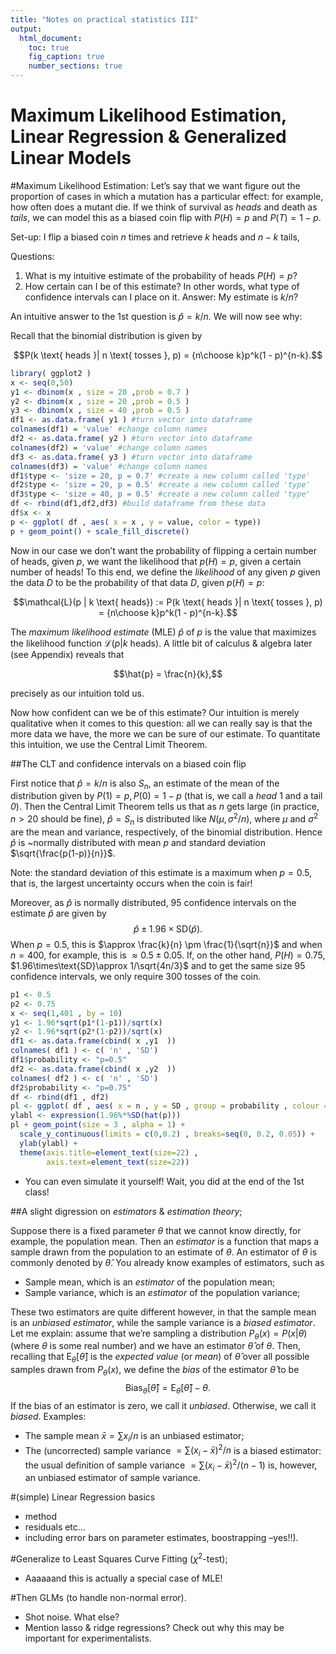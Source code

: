 ```yaml
---
title: "Notes on practical statistics III"
output:
  html_document:
    toc: true
    fig_caption: true
    number_sections: true
---
```

<h1>Maximum Likelihood Estimation, Linear Regression & Generalized Linear Models</h1>

#Maximum Likelihood Estimation:
Let's say that we want figure out the proportion of cases in which a mutation has a particular effect: for example, how often does a mutant die. If we think of survival as *heads* and death as *tails*, we can model this as a biased coin flip with $P(H) = p$ and $P(T) = 1 - p$.

Set-up: I flip a biased coin $n$ times and retrieve $k$ heads and $n-k$ tails, 

Questions:

1. What is my intuitive estimate of the probability of heads $P(H)=p$?
2. How certain can I be of this estimate? In other words, what type of confidence intervals can I place on it.
Answer: My estimate is $k/n$?

An intuitive answer to the 1st question is $\hat{p} = k/n$. We will now see why:

Recall that the binomial distribution is given by 

$$P(k \text{ heads }| n \text{ tosses }, p) = {n\choose k}p^k(1 - p)^{n-k}.$$

```r
library( ggplot2 )
x <- seq(0,50)
y1 <- dbinom(x , size = 20 ,prob = 0.7 )
y2 <- dbinom(x , size = 20 ,prob = 0.5 )
y3 <- dbinom(x , size = 40 ,prob = 0.5 )
df1 <- as.data.frame( y1 ) #turn vector into dataframe
colnames(df1) = 'value' #change column names
df2 <- as.data.frame( y2 ) #turn vector into dataframe
colnames(df2) = 'value' #change column names
df3 <- as.data.frame( y3 ) #turn vector into dataframe
colnames(df3) = 'value' #change column names
df1$type <- 'size = 20, p = 0.7' #create a new column called 'type'
df2$type <- 'size = 20, p = 0.5' #create a new column called 'type'
df3$type <- 'size = 40, p = 0.5' #create a new column called 'type'
df <- rbind(df1,df2,df3) #build dataframe from these data
df$x <- x
p <- ggplot( df , aes( x = x , y = value, color = type))
p + geom_point() + scale_fill_discrete()
```

Now in our case we don't want the probability of flipping a certain number of heads, given $p$, we want the likelihood that $p(H)=p$, given a certain number of heads! To this end, we define the *likelihood* of any given $p$ given the data $D$ to be the probability of that data $D$, given $p(H) = p$:

$$\mathcal{L}(p | k \text{ heads}) := P(k \text{ heads }| n \text{ tosses }, p) = {n\choose k}p^k(1 - p)^{n-k}.$$

The *maximum likelihood estimate* (MLE) $\hat{p}$ of $p$ is the value that maximizes the likelihood function $\mathcal{L}(p | k \text{ heads})$. A little bit of calculus & algebra later (see Appendix) reveals that

$$\hat{p} = \frac{n}{k},$$

precisely as our intuition told us.

Now how confident can we be of this estimate? Our intuition is merely qualitative when it comes to this question: all we can really say is that the more data we have, the more we can be sure of our estimate. To quantitate this intuition, we use the Central Limit Theorem.

##The CLT and confidence intervals on a biased coin flip

First notice that $\hat{p}=k/n$ is also $S_n$, an estimate of the mean of the distribution given by $P(1)=p, P(0)=1-p$ (that is, we call a *head* 1 and a tail *0*). Then the Central Limit Theorem tells us that as $n$ gets large (in practice, $n>20$ should be fine), $\hat{p}=S_n$ is distributed like $N(\mu,\sigma^2/n),$ where $\mu$ and $\sigma^2$ are the mean and variance, respectively, of the binomial distribution. Hence $\hat{p}$ is ~normally distributed with mean $p$ and standard deviation $\sqrt{\frac{p(1-p)}{n}}$.

Note: the standard deviation of this estimate is a maximum when $p=0.5$, that is, the largest uncertainty occurs when the coin is fair!

Moreover, as $\hat{p}$ is normally distributed, $95%$ confidence intervals on the estimate $\hat{p}$ are given by
$$\hat{p}\pm 1.96\times\text{SD}(\hat{p}).$$
When $p = 0.5$, this is
$\approx  \frac{k}{n} \pm \frac{1}{\sqrt{n}}$ and when $n=400$, for example, this is $\approx 0.5 \pm 0.05$.
If, on the other hand, $P(H)=0.75$, $1.96\times\text{SD}\approx 1/\sqrt{4n/3}$ and to get the same size $95%$ confidence intervals, we only require 300 tosses of the coin.

```r
p1 <- 0.5
p2 <- 0.75
x <- seq(1,401 , by = 10)
y1 <- 1.96*sqrt(p1*(1-p1))/sqrt(x)
y2 <- 1.96*sqrt(p2*(1-p2))/sqrt(x)
df1 <- as.data.frame(cbind( x ,y1  ))
colnames( df1 ) <- c( 'n' , 'SD')
df1$probability <- "p=0.5"
df2 <- as.data.frame(cbind( x ,y2  ))
colnames( df2 ) <- c( 'n' , 'SD')
df2$probability <- "p=0.75"
df <- rbind(df1 , df2)
pl <- ggplot( df , aes( x = n , y = SD , group = probability , colour = probability ))
ylabl <- expression(1.96%*%SD(hat(p)))
pl + geom_point(size = 3 , alpha = 1) + 
  scale_y_continuous(limits = c(0,0.2) , breaks=seq(0, 0.2, 0.05)) +
  ylab(ylabl) +
  theme(axis.title=element_text(size=22) ,
        axis.text=element_text(size=22))
```

- You can even simulate it yourself! Wait, you did at the end of the 1st class!

##A slight digression on *estimators* & *estimation theory*;

Suppose there is a fixed parameter $\theta$ that we cannot know directly, for example, the population mean. Then an *estimator* is a function that maps a sample drawn from the population to an estimate of $\theta$. An estimator of $\theta$ is commonly denoted by $\hat{\theta}$. You already know examples of estimators, such as

- Sample mean, which is an *estimator* of the population mean;
- Sample variance, which is an *estimator* of the population variance;

These two estimators are quite different however, in that the sample mean is an *unbiased estimator*, while the sample variance is a *biased estimator*. Let me explain: assume that we're sampling a distribution $P_\theta(x)=P(x|\theta)$ (where $\theta$ is some real number) and we have an estimator $\hat{\theta}$ of $\theta$. Then, recalling that $\text{E}_\theta[\hat{\theta}]$ is the *expected value* (or *mean*) of $\hat{\theta}$ over all possible samples drawn from $P_\theta(x)$, we define the *bias* of the estimator $\hat{\theta}$ to be
$$\text{Bias}_\theta[\hat{\theta}] = \text{E}_\theta[\hat{\theta}] - \theta.$$
If the bias of an estimator is zero, we call it *unbiased*. Otherwise, we call it *biased*.
Examples:

- The sample mean $\bar{x} =\sum x_i/n$ is an unbiased estimator;
- The (uncorrected) sample variance $=\sum(x_i - \bar{x})^2/n$ is a biased estimator: the usual definition of sample variance $=\sum(x_i - \bar{x})^2/(n-1)$ is, however, an unbiased estimator of sample variance.

#(simple) Linear Regression basics

- method 
- residuals etc...
- including error bars on parameter estimates, boostrapping --yes!!).

#Generalize to Least Squares Curve Fitting ($\chi^2$-test);

- Aaaaaand this is actually a special case of MLE!

#Then GLMs (to handle non-normal error).

- Shot noise. What else?
- Mention lasso & ridge regressions? Check out why this may be important for experimentalists.